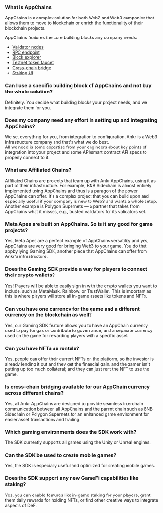 ### What is AppChains

AppChains is a complex solution for both Web2 and Web3 companies that allows them to move to blockchain or enrich the functionality of their blockchain projects.

AppChains features the core building blocks any company needs:
* [Validator nodes](/app-chains/components/validator-nodes)
* [RPC endpoint](/app-chains/components/rpc-endpoints)
* [Block explorer](/app-chains/components/block-explorer)
* [Testnet token faucet](/app-chains/components/testnet-faucet)
* [Cross-chain bridge](/app-chains/components/relay-hub)
* [Staking UI](/app-chains/components/staking-ui)

### Can I use a specific building block of AppChains and not buy the whole solution?

Definitely. You decide what building blocks your project needs, and we integrate them for you. 

### Does my company need any effort in setting up and integrating AppChains?

We set everything for you, from integration to configuration. Ankr is a Web3 infrastructure company and that's what we do best.   
All we need is some expertise from your engineers about key points of integration into your project and some API/smart contract API specs to properly connect to it.

### What are Affiliated Chains?

Affiliated Chains are projects that team up with Ankr AppChains, using it as part of their infrastructure.
For example, BNB Sidechain is almost entirely implemented using AppChains and thus is a paragon of the power AppChains can offer. It's a complex project that you can build upon and especially useful if your company is new to Web3 and wants a whole setup.
Another example is Polygon Supernets — a partner that takes from AppChains what it misses, e.g., trusted validators for its validators set.  

### Meta Apes are built on AppChains. So is it any good for game projects?

Yes, Meta Apes are a perfect example of AppChains versatility and yes, AppChains are very good for bringing Web3 to your game.
You do that appby lying Gaming SDK, another piece that AppChains can offer from Ankr's infrastructure.

### Does the Gaming SDK provide a way for players to connect their crypto wallets? 
Yes! Players will be able to easily sign in with the crypto wallets you want to include, such as MetaMask, Rainbow, or TrustWallet. This is important as this is where players will store all in-game assets like tokens and NFTs. 

### Can you have one currency for the game and a different currency on the blockchain as well? 
Yes, our Gaming SDK feature allows you to have an AppChain currency used to pay for gas or contribute to governance, and a separate currency used on the game for rewarding players with a specific asset. 

### Can you have NFTs as rentals? 

Yes, people can offer their current NFTs on the platform, so the investor is already lending it out and they get the financial gain, and the gamer isn't putting up too much collateral; and they can just rent the NFT to use the game.

### Is cross-chain bridging available for our AppChain currency across different chains?
Yes, all Ankr AppChains are designed to provide seamless interchain communication between all AppChains and the parent chain such as BNB Sidechain or Polygon Supernets for an enhanced game environment for easier asset transactions and trading.

### Which gaming environments does the SDK work with? 

The SDK currently supports all games using the Unity or Unreal engines. 

### Can the SDK be used to create mobile games? 

Yes, the SDK is especially useful and optimized for creating mobile games.

### Does the SDK support any new GameFi capabilities like staking? 

Yes, you can enable features like in-game staking for your players, grant them daily rewards for holding NFTs, or find other creative ways to integrate aspects of DeFi.